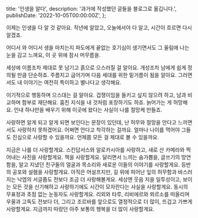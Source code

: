   title: '인생을 알다',
  description: '과거에 작성했던 글들을 블로그로 옮깁니다.',
  publishDate: '2022-10-05T00:00:00Z',
};

이제는 인생을 다 알 것 같아요. 작년에 알았고, 오늘에서야 다 알고, 시간이 흐르면 다시 알겠죠.

어디서 와 어디서 생을 마치는지 파도에게 끝없는 호기심이 생기면서도 그 울림에 나는 눈을 감고 느껴요, 이 곳 위에 잠시 머무름을.

세상에 이름조차 제대로 못 남기고 흙으로 으스러질 걸 알아요. 개성조차 남에게 쉽게 정의될 만큼 단순하죠. 주름지고 굽어가며 다음 세대를 위한 밑거름이 됨을 알아요. 그러면서도 내 이야기는 여전히 특이하고 별나다고 생각해요.

이기적으로 행동하며 으스대는 걸 알아요. 겁쟁이임을 들키고 싶지 않으려 하고, 남과 비교하며 함부로 재단해요. 훔친 지식을 내 것처럼 포장하기도 하죠. 늙어가는 게 허망해요. 인내 하나만을 배우기 위해 이곳에 왔다는 사실이 나를 절망케 만들죠.

사랑하면 알게 되고 알게 되면 보인다는 문장이 있던데, 난 허무와 절망을 안다고 느끼면서도 사랑하지 못하겠어요. 어쩌면 안다고 착각하는 걸까요. 얼마나 나이를 먹어야 그들도 진심으로 사랑할 수 있을까요. 언제쯤 모든 걸 제대로 볼 수 있을까요.

지금은 나를 더 사랑할게요. 스킨답서스와 알로카시아를 사랑하고, 새로 산 카메라와 찍어내는 사진을 사랑할게요. 책을 사랑할게요. 달리면서 느끼는 숨가쁨을, 글쓰기의 망연함을, 알고 지냈던 친구들의 얼굴과 목소리와 새로운 이들의 이야기를 사랑할게요. 등반의 공포와 설렘을 사랑할게요. 아직은 어설프지만, 길 위에 피어난 잎의 허무함과 바스러지는 낙엽의 서글픔도 전보다 조금 더 사랑해볼게요. 세상엔 웃음 지을 일투성이고, 보이는 모든 것을 신기해하고 사랑하기에도 시간이 모자란다는 사실을 사랑할게요. 동시의 무표정과 초점 없는 눈동자도 사랑할게요. 리외와 타루, 리비에르와 뫼르소를 떠올리며 우울과 고독도 전보다 더, 그리고 조르바를 앞으로도 열정적으로 더 많이, 뜨겁고 가쁘게 사랑할게요. 지금까지 따랐던 아주 보통의 행복을 더 많이 사랑할게요.
